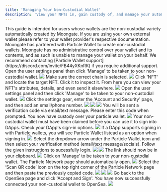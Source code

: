 ```yaml
---
title: 'Managing Your Non-Custodial Wallet'
description: 'View your NFTs in, gain custody of, and manage your automatically generated wallet.'
---
```

<Info>
    This guide is intended for users whose wallets are the non-custodial variety automatically created by Moongate. If you are 
    using your own external wallet please refer to your wallet provider's respective documentation.
</Info>
<Warning>
    Moongate has partnered with Particle Wallet to create non-custodial wallets. Moongate has no administrative control over your wallet and its contents, and as such is unable to manage your wallet on your behalf. 
    We recommend contacting [Particle Wallet support](https://discord.com/invite/FB44yXKnRK) if you require additional support.
</Warning>
<Accordion title="View NFTs in Your Non-Custodial Wallet">
    <Steps>
        <Step title="Log in to Moongate">
        </Step>
        <Step title="Open your wallet">
            Open the user settings panel then click ‘Manage’ to be taken to your non-custodial wallet.
            <img src="/user-guide/images/managing-wallet/manage-non-custodial-wallet/manage assets button.gif"/>
        </Step>
        <Step title="Select the correct chain">
            Make sure the correct chain is selected. 
            <img src="/user-guide/images/managing-wallet/manage-non-custodial-wallet/add chain.gif"/>
        </Step>
        <Step title="View your NFT">
            Click 'NFT' and locate the target NFT. Click it to inspect it. From here you can view your NFT's attributes, details, and even send it elsewhere.
            <img src="/user-guide/images/managing-wallet/manage-non-custodial-wallet/view nft.gif"/>
        </Step>
    </Steps>
</Accordion>
<Accordion title="Claiming Your Non-Custodial Wallet">
    <Steps>    
        <Step title="Access your non-custodial wallet">
            Open the user settings panel and then click 'Manage' to be taken to your non-custodial wallet.
            <img src="/user-guide/images/managing-wallet/manage-non-custodial-wallet/manage assets button.gif"/>
        </Step>
        <Step title="Verify your wallet via email or phone number">
            Click the settings gear, enter the 'Account and Security' page, and then add an email/phone number.
            <img src="/user-guide/images/managing-wallet/manage-non-custodial-wallet/pw setting.png"/>
            <img src="/user-guide/images/managing-wallet/manage-non-custodial-wallet/pw acct security.png"/>
            <img src="/user-guide/images/managing-wallet/manage-non-custodial-wallet/pw set email.png"/>
            You will be sent a verification code via email/text message. Please enter this code when prompted. 
            You now have custody over your particle wallet.
            <img src="/user-guide/images/managing-wallet/manage-non-custodial-wallet/pw enter code.png"/>
        </Step>
    </Steps>
</Accordion>

<Accordion title="Signing into DApps With Your Wallet">
    <Warning>Your non-custodial wallet must have been claimed before you can use it to sign into DApps.</Warning>
    <Steps>        
        <Step title="Confirm the DApp supports Particle Wallet sign in">     
            Check your DApp's sign-in options.       
            <img src="/user-guide/images/managing-wallet/manage-non-custodial-wallet/dapp connect.png"/>
            If a DApp supports signing in with Particle wallets, you will see Particle Wallet listead as an option when signing in.
            <img src="/user-guide/images/managing-wallet/manage-non-custodial-wallet/particle signin.png"/>
        </Step>
        <Step title="Sign in using Particle Wallet">
            Select the dropdown arrow under the Particle Wallet icon and then select your verification method (email/text message/socials).
            Follow the given instructions to sucessfully login.
            <img src="/user-guide/images/managing-wallet/manage-non-custodial-wallet/orinoco flow.gif"/>
        </Step>
    </Steps>

</Accordion>
<Accordion title="Signing into OpenSea With Your Wallet">
    <Steps>        
        <Step title="Select the WalletConnect option on OpenSea">
            <img src="user-guide/images/managing-wallet/manage-non-custodial-wallet/walletconnectonopensea.png"/>
        </Step>
        <Step title="Copy WalletConnect link">
            The link should now be in your clipboard.
            <img src="user-guide/images/managing-wallet/manage-non-custodial-wallet/copywalletcode.png"/>
        </Step>
        <Step title="Assess your wallet on your Moongate profile">     
            Click on ‘Manage’ to be taken to your non-custodial wallet. The Particle Network page should automatically open.
            <img src="user-guide/images/managing-wallet/manage-non-custodial-wallet/managewallet.png"/>
        </Step>
        <Step title="Paste the copied WalletConnect code on Particle Network">
            Select the ‘Scan QR code’ icon on the top right corner of the Particle Network page and then paste the previously copied code.
            <img src="user-guide/images/managing-wallet/manage-non-custodial-wallet/pastewalletcode.png"/>
        </Step>
        <Step title="Agree to connect your wallet">
            <img src="user-guide/images/managing-wallet/manage-non-custodial-wallet/connectonpn.png"/>
            <img src="user-guide/images/managing-wallet/manage-non-custodial-wallet/confirmonpn.png"/>
        </Step>
         <Step title="Confirm on OpenSea">
            Go back to the OpenSea page and click 'Accept and Sign'. You have now successfully connected your non-custodial wallet to OpenSea.
            <img src="user-guide/images/managing-wallet/manage-non-custodial-wallet/acceptonopensea.png"/>
        </Step>
    </Steps>
</Accordion>